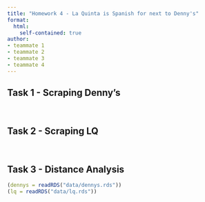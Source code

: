 ```yaml
---
title: "Homework 4 - La Quinta is Spanish for next to Denny's"
format: 
  html:
    self-contained: true
author:
- teammate 1
- teammate 2
- teammate 3
- teammate 4
---
```



## Task 1 - Scraping Denny's

<!-- Detail your approach for scraping restaurant data from https://locations.dennys.com/ -->


<br />

## Task 2 - Scraping LQ

<!-- Detail your approach for scraping hotel data from https://www.wyndhamhotels.com/laquinta/locations -->


<br />



## Task 3 - Distance Analysis

```r
(dennys = readRDS("data/dennys.rds"))
(lq = readRDS("data/lq.rds"))
```

<!-- Detail your statistical analysis of the pairwise distance between Denny's and LQ's locations -->

```r


```


<br />
